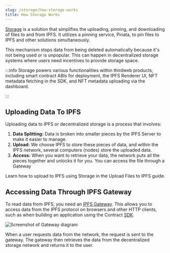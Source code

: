 ```yaml
---
slug: /storage/how-storage-works
title: How Storage Works
---
```


[Storage](https://thirdweb.com/storage) is a solution that simplifies the uploading, pinning, and downloading of files to and from IPFS. It utilizes a pinning service, Pinata, to pin files to IPFS and other solutions simultaneously.

This mechanism stops data from being deleted automatically because it's not being used or is unpopular. This can happen in decentralized storage systems where users need incentives to provide storage space.

:::info
Storage powers various functionalities within thirdweb products, including smart contract ABIs for deployment, the IPFS Renderer UI, NFT metadata fetching in the SDK, and NFT metadata uploading via the dashboard.

:::

## Uploading Data To IPFS

Uploading data to IPFS or decentralized storage is a process that involves:

1. **Data Splitting:** Data is broken into smaller pieces by the IPFS Server to make it easier to manage.
2. **Upload:** We choose IPFS to store these pieces of data, and within the IPFS network, several computers (nodes) store the uploaded data.
3. **Access:** When you want to retrieve your data, the network puts all the pieces together and unlocks it for you. You can access the file through a Gateway

Learn how to upload to IPFS using Storage in the Upload Files to IPFS guide.

## Accessing Data Through IPFS Gateway

To read data from IPFS, you need an [IPFS Gateway](https://docs.ipfs.tech/concepts/ipfs-gateway/). This allows you to access data from the IPFS protocol on browsers and other HTTP clients,
such as when building an application using the Contract [SDK](https://portal.thirdweb.com/sdks).

![Screenshot of Gateway diagram](./assets/gateway.png)

When a user requests data from the network, the request is sent to the gateway. The gateway then retrieves the data from the decentralized storage network and returns it to the user.
